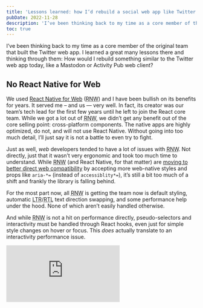 ```yaml
---
title: 'Lessons learned: how I’d rebuild a social web app like Twitter today'
pubDate: 2022-11-28
description: 'I’ve been thinking back to my time as a core member of the original team that built the Twitter web app. I learned a great many lessons there and thinking through them: How would I rebuild something similar to the Twitter web app today, like a Mastodon or Activity Pub web client?'
toc: true
---
```



I’ve been thinking back to my time as a core member of the original team that built the Twitter web app. I learned a great many lessons there and thinking through them: How would I rebuild something similar to the Twitter web app today, like a Mastodon or Activity Pub web client?

## No React Native for Web

We used [React Native for Web](https://necolas.github.io/react-native-web/) (<acronym title="React Native for Web">RNW</acronym>) and I have been bullish on its benefits for years. It served me – and us — very well. In fact, its creator was our team’s tech lead for the first few years until he left to join the React core team. While we got a lot out of <acronym title="React Native for Web">RNW</acronym>, we didn’t get any benefit out of the core selling point: cross-platform components. The native apps are highly optimized, do not, and will not use React Native. Without going into too much detail, I’ll just say it is not a battle to even try to fight.

Just as well, _web_ developers tended to have a lot of issues with <acronym title="React Native for Web">RNW</acronym>. Not directly, just that it wasn’t very ergonomic and took too much time to understand. While <acronym title="React Native for Web">RNW</acronym> (and React Native, for that matter) are [moving to better direct web compatibility](https://github.com/facebook/react-native/issues/34425) by accepting more web-native styles and props like `aria-*=` (instead of `accessiblity*=`), it’s still a bit too much of a shift and frankly the library is falling behind.

For the most part now, all <acronym title="React Native for Web">RNW</acronym> is getting the team now is default styling, automatic <acronym title="left to right">LTR</acronym>/<acronym title="right to left">RTL</acronym> text direction swapping, and some performance help under the hood. None of which aren’t easily handled otherwise.

And while <acronym title="React Native for Web">RNW</acronym> is not a hit on performance directly, pseudo-selectors and interactivity must be handled through React hooks, even just for simple style changes on hover or focus. This _does_ actually translate to an interactivity performance issue.

<iframe
  class="aspect-video w-full"
  loading="lazy"
  src="https://www.youtube-nocookie.com/embed/PYXMMYvNn8k?rel=0"
  frameborder="0"
  allow="accelerometer; autoplay; clipboard-write; encrypted-media; gyroscope; picture-in-picture"
  allowfullscreen
/>

## Solid-js or another non-virtual DOM framework

Performance of Twitter web was absolutely critical when I was working on it. In fact, performance was so critical that we called with “Twitter Lite” (before the Android app was released) because its target market was those that needed to load and use Twitter as fast as possible.

While Twitter and similar Fediverse applications are highly interactive, modifying the DOM mostly happens for virtual scrolling and navigation between URLs. There are a lot of little visual fluff additions, like the way favoriting and retweet counts update in semi-real time. One of the difficult problems we had with those was ensuring only the portion of the UI that needed to update was updating.

With [Solid-js](https://www.solidjs.com/), we can remove the virtual DOM and rendering tree to focus solely on small portions of data that update and re-render only what matters without large cascading effects.

[Preact recently got signals](https://preactjs.com/blog/introducing-signals/), similar to Solid, which makes it an interesting alternative middle-ground candidate between React and Solid. If it turned out that the team did not feel comfortable enough to push the envelope that far, Preact may be a suitable choice as well!

Just as well, [server components](https://beta.nextjs.org/docs/rendering/server-and-client-components) look like a start to changing React into a similar direction, but we’ve been waiting [two years](https://reactjs.org/blog/2020/12/21/data-fetching-with-react-server-components.html) (or more) for them and they’re still not quite ready. And on top of all of this, I’m still proposing to move away from React (and I’m not going to get into why we are not jumping on the Next.js bandwagon – that may be a conversation for another day).

## Use Tailwind CSS, not CSS-in-JS

Without [React Native for Web](#no-react-native-for-web), a CSS/styling solution would be necessary. After trying many of the options available, I feel confident in proposing [Tailwind CSS](https://tailwindcss.com) for almost all new projects.

We would be able to redefine and restrict the color, spacing, and sizing tokens down to exactly what the design team has defined. It is also possible to do most of the heavy-lifting on theming from within the Tailwind configuration.

Most CSS-in-JS solutions do not create separate CSS assets that are cached in the CDN. All of the styles are delivered within the JavaScript bundles, causing extra network, evaluation, and runtime contention within the application. For our performance-first approach, it is imperative that we make gains here.

<Aside type="info" title="Not convinced?">

If you’re still not convinced on Tailwind, I suggest reading [Why we’re breaking up with CSS-in-JS](https://dev.to/srmagura/why-were-breaking-up-wiht-css-in-js-4g9b) by Sam Magura, the second most active maintainer of the Emotion CSS-in-JS library.

</Aside>

**Bonus:** I would start using [client hints](/blog/2022/11/21/client-hint-headers-for-dark-mode-theme/) to determine what theme to serve to users on page load to avoid the current flash of super bright loading screen.

## Use Vite or TurboPack

Webpack is showing its age. [Vite](https://vitejs.dev/) has shown it is a fast and solid alternative; [TurboPack](https://turbo.build/pack) claims to be the successor of Webpack. Given that TurboPack isn’t widely available or tested for non-Next.js applications, I would likely end up choosing Vite, but still look for a path to swap for TurboPack and test as soon as possible.

Webpack configurations at scale become unruly beasts. There were at most a handful of engineers at Twitter (more likely one or two) that were confident in making changes to the configuration. Vite looks like it could simplify that a bit, but it would still be top of mind for me to ensure that the configurations were easy to follow and well-documented.

## Split into multiple applications with module federation

Twitter is a unique application – in that it could actually be a number of separate applications that have core shared modules. One thing that we struggled with was moving fast on really small parts of the application, eg, “Settings”. Because everything in the application was interconnected and controlled by a single Node.js process, this made reviews, CI, and deploys slow. We could have, however, split things into multiple applications. For example:

- Post permalinks
- Home timeline
- Profiles
- Direct messages
- Settings
- New user onboarding

These applications then need a number of core shared modules, like the layout, user information, Tweet rendering components, etc.

All of this could be handled with [Module Federation](https://blog.logrocket.com/building-micro-frontends-webpacks-module-federation/) in either [Webpack](https://webpack.js.org/concepts/module-federation/) or [Vite](https://github.com/originjs/vite-plugin-federation). Module Federation is a newer concept that could handle exactly what I would want: separate applications that reference each others’ shared code to avoid duplication, reduce footprints, allow faster builds and deploys, and much more.

### User impact

Module federation presumably would have a net benefit to end users as well. Bundling and separation of code becomes a bit more logical, making shared code more highly available between logged-in vs logged-out users, while also preventing code getting dropped into a shared bundle where it won’t be used. Essentially: we would deliver only the JavaScript necessary – reducing payloads, byte transfer, and core web vitals.

## Deno vs Node.js

I would look at using [Deno](https://deno.land) instead of [Node.js](https://nodejs.org) with a big up-front evaluation. There are a lot of unknowns in running a new service with a new runtime, so it would be really important to feel confident using one vs another.

Node.js is great, tried, and tested and performant enough for even a globally scaled service, but the ergonomics, patterns, and core APIs within Deno make Node.js a bit of a nuisance to maintain. Things have gotten better for sure, but why not re-evaluate if we’ve got the chance?

### HTTP server framework

This may come as a surprise, but not a lot of performance gains would come through a slightly faster web server – most of the processing time comes from API requests, looking up users, posts, etc. This one would probably come down to personal/team preference to choose between [Express](https://expressjs.com) and [Fastify](https://www.fastify.io/).

However, if we end up in Deno land, we’d likely end up using [Oak](https://oakserver.github.io/oak/). It looks a lot like Express and Fastify, but native for Deno.

## Parting thoughts

While I strongly believe the solutions outlined here would work well, they’re all theoretical and/or opinion-based. If this were actually a project that I would be working on, I would first ensure proof-of-concepts were made for everything and get buy-in from both direct and supporting teams in my organization. Once all evaluations have been made, then we’d move on to [writing a technical design](/blog/2022/10/14/tech-design-template/) before proceeding with building anything more.
